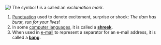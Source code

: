 [[Image:Bang icon 32x32.jpg|!]] The symbol '''!''' is a called an ''exclamation mark''.  
#[[Punctuation]] used to denote excitement, surprise or shock: ''The dam has burst, run for your lives!''
#In some [[computer language]]s, it is called a '''[[shreek]]'''.  
#When used in [[e-mail]] to represent a separator for an e-mail address, it is called a '''[[bang]]'''.